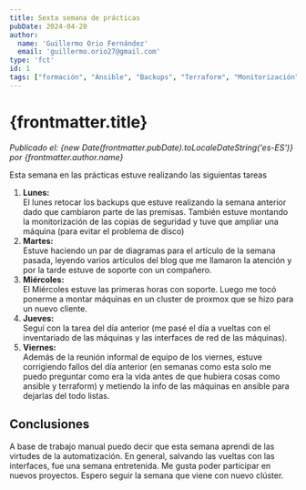 ```yaml
---
title: Sexta semana de prácticas
pubDate: 2024-04-20
author: 
  name: 'Guillermo Orio Fernández'
  email: 'guillermo.orio27@gmail.com'
type: 'fct'
id: 1
tags: ["formación", "Ansible", "Backups", "Terraform", "Monitorización", "Nagios", "Proxmox", "Backups", "Soporte"]
---
```

# {frontmatter.title}
*Publicado el: {new Date(frontmatter.pubDate).toLocaleDateString('es-ES')} por {frontmatter.author.name}*

Esta semana en las prácticas estuve realizando las siguientas tareas
 1. **Lunes:**  
 El lunes retocar los backups que estuve realizando la semana anterior dado que cambiaron parte de las premisas. También estuve montando la monitorización de las copias de seguridad y tuve que ampliar una máquina (para evitar el problema de disco)
 2. **Martes:**  
 Estuve haciendo un par de diagramas para el artículo de la semana pasada, leyendo varios artículos del blog que me llamaron la atención y por la tarde estuve de soporte con un compañero.
 3. **Miércoles:**  
 El Miércoles estuve las primeras horas con soporte. Luego me tocó ponerme a montar máquinas en un cluster de proxmox que se hizo para un nuevo cliente.
 4. **Jueves:**  
 Seguí con la tarea del día anterior (me pasé el día a vueltas con el inventariado de las máquinas y las interfaces de red de las máquinas).
 5. **Viernes:**  
 Además de la reunión informal de equipo de los viernes, estuve corrigiendo fallos del día anterior (en semanas como esta solo me puedo preguntar como era la vida antes de que hubiera cosas como ansible y terraform)
 y metiendo la info de las máquinas en ansible para dejarlas del todo listas.
## Conclusiones
A base de trabajo manual puedo decir que esta semana aprendí de las virtudes de la automatización. En general, salvando las vueltas con las interfaces, fue una semana entretenida.
Me gusta poder participar en nuevos proyectos. Espero seguir la semana que viene con nuevo clúster.